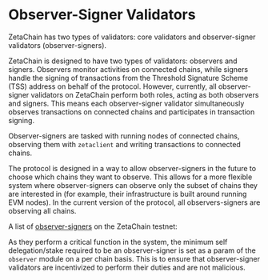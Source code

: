 
# Observer-Signer Validators

ZetaChain has two types of validators: core validators and observer-signer
validators (observer-signers).

<Alert variant="note">
  ZetaChain is designed to have two types of validators: observers and signers. Observers monitor activities on
  connected chains, while signers handle the signing of transactions from the Threshold Signature Scheme (TSS) address
  on behalf of the protocol. However, currently, all observer-signer validators on ZetaChain perform both roles, acting
  as both observers and signers. This means each observer-signer validator simultaneously observes transactions on
  connected chains and participates in transaction signing.
</Alert>

Observer-signers are tasked with running nodes of connected chains, observing
them with `zetaclient` and writing transactions to connected chains.

The protocol is designed in a way to allow observer-signers in the future to
choose which chains they want to observe. This allows for a more flexible system
where observer-signers can observe only the subset of chains they are interested
in (for example, their infrastructure is built around running EVM nodes). In the
current version of the protocol, all observers-signers are observing all chains.

A list of [observer-signers](/architecture/modules/observer/overview) on the
ZetaChain testnet:

<ObserverList />

As they perform a critical function in the system, the minimum self
delegation/stake required to be an observer-signer is set as a param of the
`observer` module on a per chain basis. This is to ensure that observer-signer
validators are incentivized to perform their duties and are not malicious.

<ObserverParams />
